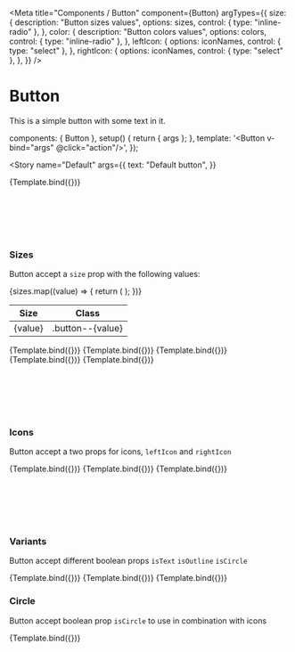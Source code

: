
<Meta
  title="Components / Button"
  component={Button}
  argTypes={{
    size: {
      description: "Button sizes values",
      options: sizes,
      control: { type: "inline-radio" },
    },
    color: {
      description: "Button colors values",
      options: colors,
      control: { type: "inline-radio" },
    },
    leftIcon: {
      options: iconNames,
      control: { type: "select" },
    },
    rightIcon: {
      options: iconNames,
      control: { type: "select" },
    },
  }}
/>

# Button

<ArgsTable of={Button} />

This is a simple button with some text in it.

  components: { Button },
  setup() {
    return { args };
  },
  template: '<Button v-bind="args" @click="action"/>',
});

<Story
  name="Default"
  args={{
    text: "Default button",
  }}
>
  {Template.bind({})}
</Story>

## <br/>

<br />

### Sizes

Button accept a `size` prop with the following values:

<table style={{ fontFamily: "monospace" }}>
  <thead>
    <tr>
      <th>Size</th>
      <th>Class</th>
    </tr>
  </thead>
  <tbody>
    {sizes.map((value) => {
      return (
        <tr key={value}>
          <td className="text-red-500">{value}</td>
          <td className="text-blue-500">.button--{value}</td>
        </tr>
      );
    })}
  </tbody>
</table>

<Canvas>
  <Story
    name="ExtraSmall"
    args={{
      size: "xs",
      text: "Extra small",
    }}
  >
    {Template.bind({})}
  </Story>
  <Story
    name="Small"
    args={{
      size: "sm",
      text: "Small",
    }}
  >
    {Template.bind({})}
  </Story>
  <Story
    name="Medium"
    args={{
      size: "md",
      text: "Medium",
    }}
  >
    {Template.bind({})}
  </Story>
  <Story
    name="Large"
    args={{
      size: "lg",
      text: "Large",
    }}
  >
    {Template.bind({})}
  </Story>
  <Story
    name="ExtraLarge"
    args={{
      size: "xl",
      text: "Extra large",
    }}
  >
    {Template.bind({})}
  </Story>
</Canvas>

## <br/>

<br />

### Icons

Button accept a two props for icons, `leftIcon` and `rightIcon`

<Canvas>
  <Story
    name="Right Icon"
    args={{ text: "Right icon", rightIcon: "ThumbDownIcon" }}
  >
    {Template.bind({})}
  </Story>
  <Story name="LeftIcon" args={{ leftIcon: "ThumbUpIcon", text: "Left icon" }}>
    {Template.bind({})}
  </Story>
  <Story
    name="Left & Right Icons"
    args={{
      leftIcon: "ThumbUpIcon",
      text: "Left & right icons",
      rightIcon: "ThumbDownIcon",
    }}
  >
    {Template.bind({})}
  </Story>
</Canvas>

## <br/>

<br />

### Variants

Button accept different boolean props `isText` `isOutline` `isCircle`

<Canvas>
  <Story
    name="Variant default"
    args={{
      text: "Default button",
    }}
  >
    {Template.bind({})}
  </Story>
  <Story
    name="Variant text"
    args={{
      text: "Text button",
      isText: true,
    }}
  >
    {Template.bind({})}
  </Story>
  <Story
    name="Variant outline"
    args={{
      text: "Outline button",
      isOutline: true,
    }}
  >
    {Template.bind({})}
  </Story>
</Canvas>

### Circle

Button accept boolean prop `isCircle` to use in combination with icons

<Canvas>
  <Story
    name="Circle"
    args={{
      leftIcon: "ThumbUpIcon",
      isCircle: true,
    }}
  >
    {Template.bind({})}
  </Story>
</Canvas>
